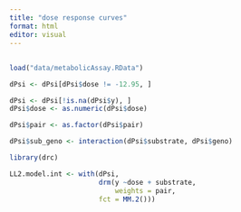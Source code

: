 ```yaml
---
title: "dose response curves"
format: html
editor: visual
---
```


## 

```r
load("data/metabolicAssay.RData")

dPsi <- dPsi[dPsi$dose != -12.95, ]

dPsi <- dPsi[!is.na(dPsi$y), ]
dPsi$dose <- as.numeric(dPsi$dose)

dPsi$pair <- as.factor(dPsi$pair)

dPsi$sub_geno <- interaction(dPsi$substrate, dPsi$geno)
```

```r
library(drc)
```

```r
LL2.model.int <- with(dPsi, 
                      drm(y ~dose + substrate,
                          weights = pair, 
                      fct = MM.2()))
```
